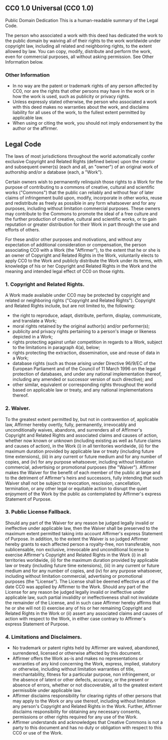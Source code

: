 == CC0 1.0 Universal (CC0 1.0) ==
Public Domain Dedication
This is a human-readable summary of the Legal Code.

The person who associated a work with this deed has dedicated the work to the public domain by waiving all of their rights to the work worldwide under copyright law, including all related and neighboring rights, to the extent allowed by law.
You can copy, modify, distribute and perform the work, even for commercial purposes, all without asking permission. See Other Information below.

=== Other Information ===
* In no way are the patent or trademark rights of any person affected by CC0, nor are the rights that other persons may have in the work or in how the work is used, such as publicity or privacy rights.
* Unless expressly stated otherwise, the person who associated a work with this deed makes no warranties about the work, and disclaims liability for all uses of the work, to the fullest extent permitted by applicable law.
* When using or citing the work, you should not imply endorsement by the author or the affirmer.

== Legal Code ==

The laws of most jurisdictions throughout the world automatically confer exclusive Copyright and Related Rights (defined below) upon the creator and subsequent owner(s) (each and all, an "owner") of an original work of authorship and/or a database (each, a "Work").

Certain owners wish to permanently relinquish those rights to a Work for the purpose of contributing to a commons of creative, cultural and scientific works ("Commons") that the public can reliably and without fear of later claims of infringement build upon, modify, incorporate in other works, reuse and redistribute as freely as possible in any form whatsoever and for any purposes, including without limitation commercial purposes. These owners may contribute to the Commons to promote the ideal of a free culture and the further production of creative, cultural and scientific works, or to gain reputation or greater distribution for their Work in part through the use and efforts of others.

For these and/or other purposes and motivations, and without any expectation of additional consideration or compensation, the person associating CC0 with a Work (the "Affirmer"), to the extent that he or she is an owner of Copyright and Related Rights in the Work, voluntarily elects to apply CC0 to the Work and publicly distribute the Work under its terms, with knowledge of his or her Copyright and Related Rights in the Work and the meaning and intended legal effect of CC0 on those rights.

=== 1. Copyright and Related Rights. ===
A Work made available under CC0 may be protected by copyright and related or neighboring rights ("Copyright and Related Rights"). Copyright and Related Rights include, but are not limited to, the following:
* the right to reproduce, adapt, distribute, perform, display, communicate, and translate a Work;
* moral rights retained by the original author(s) and/or performer(s);
* publicity and privacy rights pertaining to a person's image or likeness depicted in a Work;
* rights protecting against unfair competition in regards to a Work, subject to the limitations in paragraph 4(a), below;
* rights protecting the extraction, dissemination, use and reuse of data in a Work;
* database rights (such as those arising under Directive 96/9/EC of the European Parliament and of the Council of 11 March 1996 on the legal protection of databases, and under any national implementation thereof, including any amended or successor version of such directive); and
* other similar, equivalent or corresponding rights throughout the world based on applicable law or treaty, and any national implementations thereof.

=== 2. Waiver. ===
To the greatest extent permitted by, but not in contravention of, applicable law, Affirmer hereby overtly, fully, permanently, irrevocably and unconditionally waives, abandons, and surrenders all of Affirmer's Copyright and Related Rights and associated claims and causes of action, whether now known or unknown (including existing as well as future claims and causes of action), in the Work (i) in all territories worldwide, (ii) for the maximum duration provided by applicable law or treaty (including future time extensions), (iii) in any current or future medium and for any number of copies, and (iv) for any purpose whatsoever, including without limitation commercial, advertising or promotional purposes (the "Waiver"). Affirmer makes the Waiver for the benefit of each member of the public at large and to the detriment of Affirmer's heirs and successors, fully intending that such Waiver shall not be subject to revocation, rescission, cancellation, termination, or any other legal or equitable action to disrupt the quiet enjoyment of the Work by the public as contemplated by Affirmer's express Statement of Purpose.

=== 3. Public License Fallback. ===
Should any part of the Waiver for any reason be judged legally invalid or ineffective under applicable law, then the Waiver shall be preserved to the maximum extent permitted taking into account Affirmer's express Statement of Purpose. In addition, to the extent the Waiver is so judged Affirmer hereby grants to each affected person a royalty-free, non transferable, non sublicensable, non exclusive, irrevocable and unconditional license to exercise Affirmer's Copyright and Related Rights in the Work (i) in all territories worldwide, (ii) for the maximum duration provided by applicable law or treaty (including future time extensions), (iii) in any current or future medium and for any number of copies, and (iv) for any purpose whatsoever, including without limitation commercial, advertising or promotional purposes (the "License"). The License shall be deemed effective as of the date CC0 was applied by Affirmer to the Work. Should any part of the License for any reason be judged legally invalid or ineffective under applicable law, such partial invalidity or ineffectiveness shall not invalidate the remainder of the License, and in such case Affirmer hereby affirms that he or she will not (i) exercise any of his or her remaining Copyright and Related Rights in the Work or (ii) assert any associated claims and causes of action with respect to the Work, in either case contrary to Affirmer's express Statement of Purpose.

=== 4. Limitations and Disclaimers. ===
* No trademark or patent rights held by Affirmer are waived, abandoned, surrendered, licensed or otherwise affected by this document.
* Affirmer offers the Work as-is and makes no representations or warranties of any kind concerning the Work, express, implied, statutory or otherwise, including without limitation warranties of title, merchantability, fitness for a particular purpose, non infringement, or the absence of latent or other defects, accuracy, or the present or absence of errors, whether or not discoverable, all to the greatest extent permissible under applicable law.
* Affirmer disclaims responsibility for clearing rights of other persons that may apply to the Work or any use thereof, including without limitation any person's Copyright and Related Rights in the Work. Further, Affirmer disclaims responsibility for obtaining any necessary consents, permissions or other rights required for any use of the Work.
* Affirmer understands and acknowledges that Creative Commons is not a party to this document and has no duty or obligation with respect to this CC0 or use of the Work.

